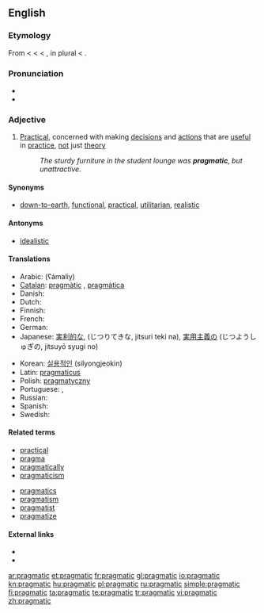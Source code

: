 {{was wotd|2006|July|24}}
==English==

===Etymology===
From {{etyl|fr}} {{term|pragmatique}} < {{etyl|LL.}} {{term|pragmaticus||relating to civil affair; in Latin, as a noun, a person versed in the law who furnished arguments and points to advocates and orators, a kind of attorney}} < {{etyl|grc}} {{term|πραγματικός|sc=polytonic|tr=pragmatikós||active, versed in affairs}} < {{term|πρᾶγμα|sc=polytonic|tr=pragma||a thing done, a fact}}, in plural {{term|πράγματα|sc=polytonic|tr=prágmata||affairs, state affairs, public business, etc.}} < {{term|πράσσειν|sc=polytonic|tr=prassein||to do}}.

===Pronunciation===
* {{IPA|/prægˈmætɪk/}}
* {{audio|en-us-pragmatic.ogg|Audio (US)}}

===Adjective===
{{en-adj}}

# [[practical|Practical]], concerned with making [[decision]]s and [[action]]s that are [[useful]] in [[practice]], [[not]] just [[theory]]
#: ''The sturdy furniture in the student lounge was '''pragmatic''', but unattractive.''

====Synonyms====
* {{sense|practical}} [[down-to-earth]], [[functional]], [[practical]], [[utilitarian]], [[realistic]]

====Antonyms====
* [[idealistic]]

====Translations====
{{trans-top|practical}}
* Arabic: {{Arab|[[عملي]]}} (ʕámaliy)
* [[Catalan]]: [[pragmàtic]] {{m}}, [[pragmàtica]] {{f}}
* Danish: {{t-|da|pragmatisk}}
* Dutch: {{t+|nl|pragmatisch}}
* Finnish: {{t+|fi|pragmaattinen}}
* French: {{t+|fr|pragmatique}}
* German: {{t+|de|pragmatisch}}
* Japanese: [[実利的な]], (じつりてきな, jitsuri teki na), [[実用主義の]] (じつようしゅぎの, jitsuyō syugi no)
{{trans-mid}}
* Korean: [[실용적인]] (silyongjeokin)
* Latin: [[pragmaticus]] {{m}}
* Polish: [[pragmatyczny]]
* Portuguese: {{t+|pt|pragmático|m}}, {{t+|pt|prático|m}}
* Russian: {{t+|ru|прагматический}}
* Spanish: {{t+|es|pragmático}}
* Swedish: {{t+|sv|pragmatisk}}
{{trans-bottom}}

====Related terms====
{{top2}}
* [[practical]] <!--per etymon "prassein"-->
* [[pragma]]
* [[pragmatically]]
* [[pragmaticism]]
{{mid2}}
* [[pragmatics]]
* [[pragmatism]]
* [[pragmatist]]
* [[pragmatize]]
{{bottom}}

====External links====
* {{R:Webster 1913}}
* {{R:Century 1911}}

[[ar:pragmatic]]
[[et:pragmatic]]
[[fr:pragmatic]]
[[gl:pragmatic]]
[[io:pragmatic]]
[[kn:pragmatic]]
[[hu:pragmatic]]
[[pl:pragmatic]]
[[ru:pragmatic]]
[[simple:pragmatic]]
[[fi:pragmatic]]
[[ta:pragmatic]]
[[te:pragmatic]]
[[tr:pragmatic]]
[[vi:pragmatic]]
[[zh:pragmatic]]
